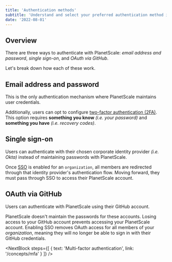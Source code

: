 ```yaml
---
title: 'Authentication methods'
subtitle: 'Understand and select your preferred authentication method in PlanetScale.'
date: '2022-08-01'
---
```


## Overview

There are three ways to authenticate with PlanetScale: _email address and password_, _single sign-on_, and _OAuth via GitHub_.

Let's break down how each of these work.

## Email address and password

This is the only authentication mechanism where PlanetScale maintains user credentials.

Additionally, users can opt to configure [two-factor authentication (2FA)](/docs/concepts/mfa). This option requires **something you know** _(i.e. your password)_ and **something you have** _(i.e. recovery codes)_.

## Single sign-on

Users can authenticate with their chosen corporate identity provider _(i.e. Okta)_ instead of maintaining passwords with PlanetScale.

Once [SSO](/docs/concepts/sso) is enabled for an `organization`, all members are redirected through that identity provider's authentication flow. Moving forward, they must pass through SSO to access their PlanetScale account.

## OAuth via GitHub

Users can authenticate with PlanetScale using their GitHub account.

<InfoBlock type='warning'>
  PlanetScale doesn't maintain the passwords for these accounts. Losing access to your GitHub account prevents accessing
  your PlanetScale account.
</InfoBlock>

<InfoBlock type='note'>
  Enabling SSO removes OAuth access for all members of your <em>organization</em>, meaning they will no longer be able
  to sign in with their GitHub credentials.
</InfoBlock>

<NextBlock
  steps={[
    {
      text: 'Multi-factor authentication',
      link: '/concepts/mfa'
    }
  ]}
/>
